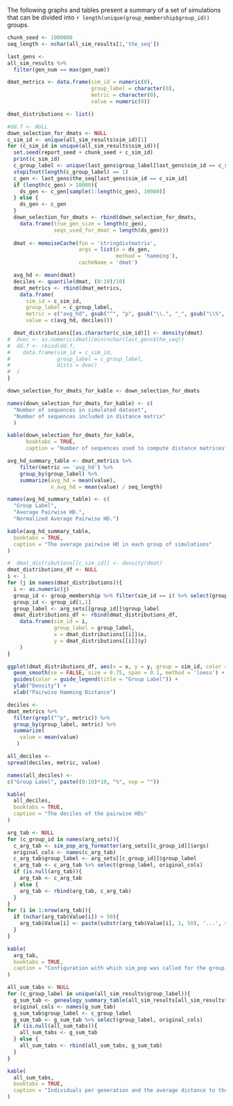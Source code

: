 The following graphs and tables present a summary of a set of simulations that can be divided into `r length(unique(group_membership$group_id))` groups. 

```r
chunk_seed <- 1000000
seq_length <- nchar(all_sim_results[1,'the_seq'])

last_gens <-
all_sim_results %>%
  filter(gen_num == max(gen_num))

dmat_metrics <- data.frame(sim_id = numeric(0),
                           group_label = character(0),
                           metric = character(0),
                           value = numeric(0))

dmat_distributions <- list()

#dd.f <- NULL
down_selection_for_dmats <- NULL
c_sim_id <- unique(all_sim_results$sim_id)[1]
for (c_sim_id in unique(all_sim_results$sim_id)){
  set.seed(report_seed + chunk_seed + c_sim_id)
  print(c_sim_id)
  c_group_label <- unique(last_gens$group_label[last_gens$sim_id == c_sim_id])
  stopifnot(length(c_group_label) == 1)
  c_gen <- last_gens$the_seq[last_gens$sim_id == c_sim_id]
  if (length(c_gen) > 10000){
    ds_gen <- c_gen[sample(1:length(c_gen), 10000)]
  } else {
    ds_gen <- c_gen
  }
  down_selection_for_dmats <- rbind(down_selection_for_dmats,
    data.frame(true_gen_size = length(c_gen),
               seqs_used_for_dmat = length(ds_gen)))
  
  dmat <- memoiseCache(fun = 'stringdistmatrix',
                       args = list(a = ds_gen,
                                   method = 'hamming'),
                       cacheName = 'dmat')

  avg_hd <- mean(dmat)
  deciles <- quantile(dmat, (0:10)/10)
  dmat_metrics <- rbind(dmat_metrics,
    data.frame(
      sim_id = c_sim_id,
      group_label = c_group_label,
      metric = c("avg_hd", gsub("^", "p", gsub("\\.", "_", gsub("\\%", "", names(deciles))))),
      value = c(avg_hd, deciles)))

  dmat_distributions[[as.character(c_sim_id)]] <- density(dmat)
#  dvec <- as.numeric(dmat)/min(nchar(last_gens$the_seq))
#  dd.f <- rbind(dd.f,
#    data.frame(sim_id = c_sim_id,
#               group_label = c_group_label,
#               dists = dvec)
#  )
}
```

```r
down_selection_for_dmats_for_kable <- down_selection_for_dmats

names(down_selection_for_dmats_for_kable) <- c(
  "Number of sequences in simulated dataset",
  "Number of sequences included in distance matrix"
  )

kable(down_selection_for_dmats_for_kable,
      booktabs = TRUE,
      caption = "Number of sequences used to compute distance matrices")
```


```r
avg_hd_summary_table <- dmat_metrics %>% 
    filter(metric == 'avg_hd') %>%
    group_by(group_label) %>%
    summarize(avg_hd = mean(value),
              n_avg_hd = mean(value) / seq_length)

names(avg_hd_summary_table) <- c(
  "Group Label",
  "Average Pairwise HD.",
  "Normalized Average Pairwise HD.")

kable(avg_hd_summary_table,
  booktabs = TRUE,
  caption = "The average pairwise HD in each group of simulations"
)
```

```r
#  dmat_distributions[[c_sim_id]] <- density(dmat)
dmat_distributions_df <- NULL
i <- 1
for (j in names(dmat_distributions)){
  i <- as.numeric(j)
  group_id <- group_membership %>% filter(sim_id == i) %>% select(group_id)
  group_id <- group_id[1,1]
  group_label <- arg_sets[[group_id]]$group_label
  dmat_distributions_df <- rbind(dmat_distributions_df,
    data.frame(sim_id = i,
               group_label = group_label,
               x = dmat_distributions[[i]]$x,
               y = dmat_distributions[[i]]$y)
    )
}

ggplot(dmat_distributions_df, aes(x = x, y = y, group = sim_id, color = group_label)) +
  geom_smooth(se = FALSE, size = 0.75, span = 0.1, method = 'loess') + 
  guides(color = guide_legend(title = "Group Label")) +
  ylab("Density") +
  xlab("Pairwise Hamming Distance")
```

```r
deciles <-
dmat_metrics %>% 
  filter(grepl("^p", metric)) %>%
  group_by(group_label, metric) %>%
  summarize(
    value = mean(value)
   )

all_deciles <-
spread(deciles, metric, value)

names(all_deciles) <-
c("Group Label", paste((0:10)*10, "%", sep = ""))

kable(
  all_deciles,
  booktabs = TRUE,
  caption = "The deciles of the pairwise HDs"
)
```

```r
arg_tab <- NULL
for (c_group_id in names(arg_sets)){
  c_arg_tab <- sim_pop_arg_formatter(arg_sets[[c_group_id]]$args)
  original_cols <- names(c_arg_tab)
  c_arg_tab$group_label <- arg_sets[[c_group_id]]$group_label
  c_arg_tab <- c_arg_tab %>% select(group_label, original_cols)
  if (is.null(arg_tab)){
    arg_tab <- c_arg_tab
  } else {
    arg_tab <- rbind(arg_tab, c_arg_tab)
  }
}
for (i in 1:nrow(arg_tab)){
  if (nchar(arg_tab$Value[i]) > 50){
    arg_tab$Value[i] <- paste(substr(arg_tab$Value[i], 1, 50), '...', sep = '')
  }
}

kable(
  arg_tab,
  booktabs = TRUE,
  caption = "Configuration with which sim_pop was called for the group for each group of simulations."
)
```

```r
all_sum_tabs <- NULL
for (c_group_label in unique(all_sim_results$group_label)){
  g_sum_tab <- genealogy_summary_table(all_sim_results[all_sim_results$group_label == c_group_label, c(-1,-2)])
  original_cols <- names(g_sum_tab)
  g_sum_tab$group_label <- c_group_label
  g_sum_tab <- g_sum_tab %>% select(group_label, original_cols)
  if (is.null(all_sum_tabs)){
    all_sum_tabs <- g_sum_tab
  } else {
    all_sum_tabs <- rbind(all_sum_tabs, g_sum_tab)
  }
}

kable(
  all_sum_tabs,
  booktabs = TRUE,
  caption = "Individuals per generation and the average distance to the original ancestor for the generation for all simulations grouped by simulation group."
)
```

